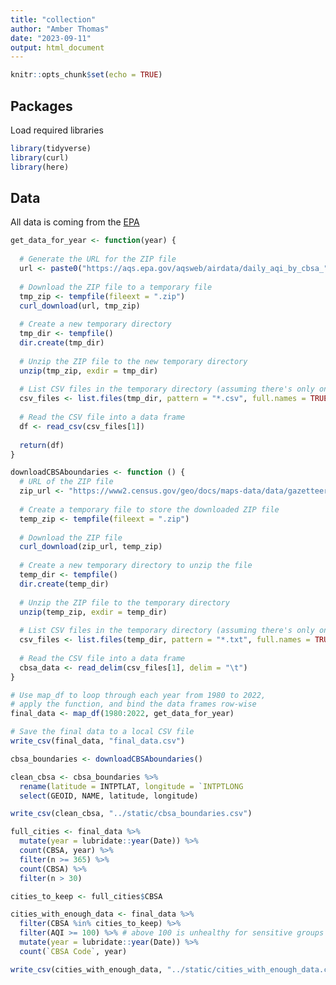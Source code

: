 ```yaml
---
title: "collection"
author: "Amber Thomas"
date: "2023-09-11"
output: html_document
---
```


```r
knitr::opts_chunk$set(echo = TRUE)
```

## Packages

Load required libraries
```r
library(tidyverse)
library(curl)
library(here)
```

## Data
All data is coming from the [EPA](https://aqs.epa.gov/aqsweb/airdata/download_files.html#AQI) 
```r
get_data_for_year <- function(year) {
  
  # Generate the URL for the ZIP file
  url <- paste0("https://aqs.epa.gov/aqsweb/airdata/daily_aqi_by_cbsa_", year, ".zip")
  
  # Download the ZIP file to a temporary file
  tmp_zip <- tempfile(fileext = ".zip")
  curl_download(url, tmp_zip)
  
  # Create a new temporary directory
  tmp_dir <- tempfile()
  dir.create(tmp_dir)
  
  # Unzip the ZIP file to the new temporary directory
  unzip(tmp_zip, exdir = tmp_dir)
  
  # List CSV files in the temporary directory (assuming there's only one CSV file per ZIP)
  csv_files <- list.files(tmp_dir, pattern = "*.csv", full.names = TRUE)
  
  # Read the CSV file into a data frame
  df <- read_csv(csv_files[1])
  
  return(df)
}
```

```r
downloadCBSAboundaries <- function () {
  # URL of the ZIP file
  zip_url <- "https://www2.census.gov/geo/docs/maps-data/data/gazetteer/2020_Gazetteer/2020_Gaz_cbsa_national.zip"
  
  # Create a temporary file to store the downloaded ZIP file
  temp_zip <- tempfile(fileext = ".zip")
  
  # Download the ZIP file
  curl_download(zip_url, temp_zip)
  
  # Create a new temporary directory to unzip the file
  temp_dir <- tempfile()
  dir.create(temp_dir)
  
  # Unzip the ZIP file to the temporary directory
  unzip(temp_zip, exdir = temp_dir)
  
  # List CSV files in the temporary directory (assuming there's only one CSV file in the ZIP)
  csv_files <- list.files(temp_dir, pattern = "*.txt", full.names = TRUE)
  
  # Read the CSV file into a data frame
  cbsa_data <- read_delim(csv_files[1], delim = "\t")
}
```


```r
# Use map_df to loop through each year from 1980 to 2022, 
# apply the function, and bind the data frames row-wise
final_data <- map_df(1980:2022, get_data_for_year)

# Save the final data to a local CSV file
write_csv(final_data, "final_data.csv")

cbsa_boundaries <- downloadCBSAboundaries()

clean_cbsa <- cbsa_boundaries %>% 
  rename(latitude = INTPTLAT, longitude = `INTPTLONG                                                                                                             `) %>% 
  select(GEOID, NAME, latitude, longitude)

write_csv(clean_cbsa, "../static/cbsa_boundaries.csv")
```


```r
full_cities <- final_data %>% 
  mutate(year = lubridate::year(Date)) %>% 
  count(CBSA, year) %>% 
  filter(n >= 365) %>% 
  count(CBSA) %>% 
  filter(n > 30)

cities_to_keep <- full_cities$CBSA
```

```r
cities_with_enough_data <- final_data %>% 
  filter(CBSA %in% cities_to_keep) %>% 
  filter(AQI >= 100) %>% # above 100 is unhealthy for sensitive groups 
  mutate(year = lubridate::year(Date)) %>% 
  count(`CBSA Code`, year)

write_csv(cities_with_enough_data, "../static/cities_with_enough_data.csv")
```


